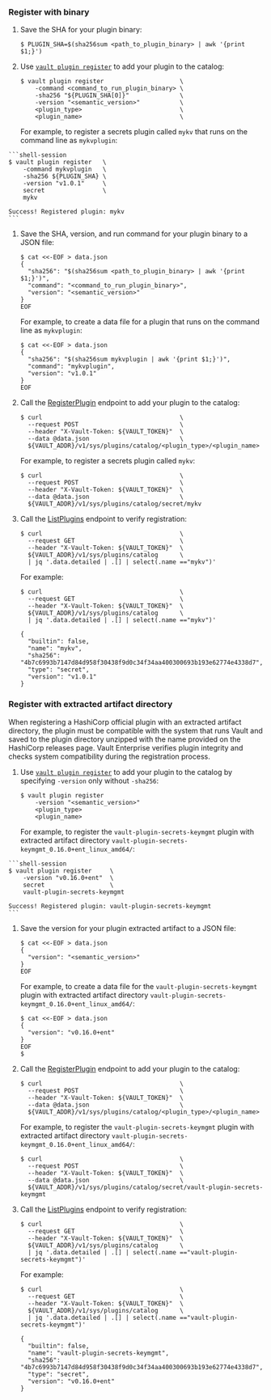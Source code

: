 ### Register with binary

<Tabs>

<Tab heading="CLI" group="cli">

1. Save the SHA for your plugin binary:
    ```shell-session
    $ PLUGIN_SHA=$(sha256sum <path_to_plugin_binary> | awk '{print $1;}')
    ```

1. Use [`vault plugin register`](/vault/docs/commands/plugin/register) to add your
   plugin to the catalog:

    ```shell-session
    $ vault plugin register                     \
        -command <command_to_run_plugin_binary> \
        -sha256 "${PLUGIN_SHA[0]}"              \
        -version "<semantic_version>"           \
        <plugin_type>                           \
        <plugin_name>                           \
    ```

    For example, to register a secrets plugin called `mykv` that runs on the
    command line as `mykvplugin`:

  <CodeBlockConfig hideClipboard="true">

    ```shell-session
    $ vault plugin register   \
        -command mykvplugin   \
        -sha256 ${PLUGIN_SHA} \
        -version "v1.0.1"     \
        secret                \
        mykv

    Success! Registered plugin: mykv
    ```

  </CodeBlockConfig>

</Tab>

<Tab heading="API" group="api">

1. Save the SHA, version, and run command for your plugin binary to a JSON file:

    ```shell-session
    $ cat <<-EOF > data.json
    {
      "sha256": "$(sha256sum <path_to_plugin_binary> | awk '{print $1;}')",
      "command": "<command_to_run_plugin_binary>",
      "version": "<semantic_version>"
    }
    EOF
    ```

    For example, to create a data file for a plugin that runs on the command
    line as `mykvplugin`:

    <CodeBlockConfig hideClipboard="true">

    ```shell-session
    $ cat <<-EOF > data.json
    {
      "sha256": "$(sha256sum mykvplugin | awk '{print $1;}')",
      "command": "mykvplugin",
      "version": "v1.0.1"
    }
    EOF
    ```
    </CodeBlockConfig>

1. Call the [RegisterPlugin](/vault/api-docs/system/plugins-catalog#register-plugin)
   endpoint to add your plugin to the catalog:

    ```shell-session
    $ curl                                      \
      --request POST                            \
      --header "X-Vault-Token: ${VAULT_TOKEN}"  \
      --data @data.json                         \
      ${VAULT_ADDR}/v1/sys/plugins/catalog/<plugin_type>/<plugin_name>
    ```

    For example, to register a secrets plugin called `mykv`:

    <CodeBlockConfig hideClipboard="true">

    ```shell-session
    $ curl                                      \
      --request POST                            \
      --header "X-Vault-Token: ${VAULT_TOKEN}"  \
      --data @data.json                         \
      ${VAULT_ADDR}/v1/sys/plugins/catalog/secret/mykv
    ```

    </CodeBlockConfig>

1. Call the [ListPlugins](/vault/api-docs/system/plugins-catalog#list-plugins)
   endpoint to verify registration:
    
    ```shell-session
    $ curl                                      \
      --request GET                             \
      --header "X-Vault-Token: ${VAULT_TOKEN}"  \
      ${VAULT_ADDR}/v1/sys/plugins/catalog      \
      | jq '.data.detailed | .[] | select(.name =="mykv")'
    ```

    For example:

    <CodeBlockConfig hideClipboard="true">

    ```shell-session
    $ curl                                      \
      --request GET                             \
      --header "X-Vault-Token: ${VAULT_TOKEN}"  \
      ${VAULT_ADDR}/v1/sys/plugins/catalog      \
      | jq '.data.detailed | .[] | select(.name =="mykv")'

    {
      "builtin": false,
      "name": "mykv",
      "sha256": "4b7c6993b7147d84d958f30438f9d0c34f34aa400300693b193e62774e4338d7",
      "type": "secret",
      "version": "v1.0.1"
    }
    ```

    </CodeBlockConfig>

</Tab>

</Tabs>

### Register with extracted artifact directory

<Tip>
When registering a HashiCorp official plugin with an extracted artifact directory, 
the plugin must be compatible with the system that runs Vault and saved to the 
plugin directory unzipped with the name provided on the HashiCorp releases page.
Vault Enterprise verifies plugin integrity and checks system compatibility during
the registration process.
</Tip>

<Tabs>

<Tab heading="CLI" group="cli">

1. Use [`vault plugin register`](/vault/docs/commands/plugin/register) to add your
   plugin to the catalog by specifying `-version` only without `-sha256`:

    ```shell-session
    $ vault plugin register
        -version "<semantic_version>"
        <plugin_type>
        <plugin_name>
    ```

    For example, to register the `vault-plugin-secrets-keymgmt` plugin with extracted artifact directory `vault-plugin-secrets-keymgmt_0.16.0+ent_linux_amd64/`:

  <CodeBlockConfig hideClipboard="true">

    ```shell-session
    $ vault plugin register     \
        -version "v0.16.0+ent"  \
        secret                  \
        vault-plugin-secrets-keymgmt

    Success! Registered plugin: vault-plugin-secrets-keymgmt
    ```

  </CodeBlockConfig>

</Tab>

<Tab heading="API" group="api">

1. Save the version for your plugin extracted artifact to a JSON file:

    ```shell-session
    $ cat <<-EOF > data.json
    {
      "version": "<semantic_version>"
    }
    EOF
    ```

    For example, to create a data file for the `vault-plugin-secrets-keymgmt` plugin with extracted artifact directory `vault-plugin-secrets-keymgmt_0.16.0+ent_linux_amd64/`:

    <CodeBlockConfig hideClipboard="true">

    ```shell-session
    $ cat <<-EOF > data.json
    {
      "version": "v0.16.0+ent"
    }
    EOF
    $
    
    ```
    </CodeBlockConfig>

2. Call the [RegisterPlugin](/vault/api-docs/system/plugins-catalog#register-plugin)
   endpoint to add your plugin to the catalog:

    ```shell-session
    $ curl                                      \
      --request POST                            \
      --header "X-Vault-Token: ${VAULT_TOKEN}"  \
      --data @data.json                         \
      ${VAULT_ADDR}/v1/sys/plugins/catalog/<plugin_type>/<plugin_name>
    ```

    For example, to register the `vault-plugin-secrets-keymgmt` plugin with extracted artifact directory `vault-plugin-secrets-keymgmt_0.16.0+ent_linux_amd64/`:

    <CodeBlockConfig hideClipboard="true">

    ```shell-session
    $ curl                                      \
      --request POST                            \
      --header "X-Vault-Token: ${VAULT_TOKEN}"  \
      --data @data.json                         \
      ${VAULT_ADDR}/v1/sys/plugins/catalog/secret/vault-plugin-secrets-keymgmt
    ```

    </CodeBlockConfig>

3. Call the [ListPlugins](/vault/api-docs/system/plugins-catalog#list-plugins)
   endpoint to verify registration:
    
    ```shell-session
    $ curl                                      \
      --request GET                             \
      --header "X-Vault-Token: ${VAULT_TOKEN}"  \
      ${VAULT_ADDR}/v1/sys/plugins/catalog      \
      | jq '.data.detailed | .[] | select(.name =="vault-plugin-secrets-keymgmt")'
    ```

    For example:

    <CodeBlockConfig hideClipboard="true">

    ```shell-session
    $ curl                                      \
      --request GET                             \
      --header "X-Vault-Token: ${VAULT_TOKEN}"  \
      ${VAULT_ADDR}/v1/sys/plugins/catalog      \
      | jq '.data.detailed | .[] | select(.name =="vault-plugin-secrets-keymgmt")'

    {
      "builtin": false,
      "name": "vault-plugin-secrets-keymgmt",
      "sha256": "4b7c6993b7147d84d958f30438f9d0c34f34aa400300693b193e62774e4338d7",
      "type": "secret",
      "version": "v0.16.0+ent"
    }
    ```

    </CodeBlockConfig>

</Tab>

</Tabs>

